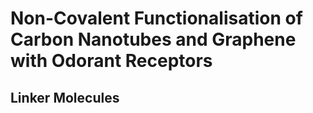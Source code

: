 #   Non-Covalent Functionalisation of Carbon Nanotubes and Graphene with Odorant Receptors

## Linker Molecules
